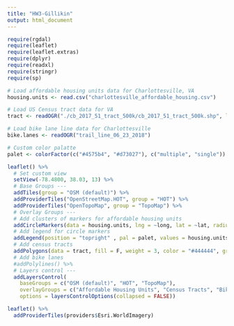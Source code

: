 ```yaml
---
title: "HW3-Gillikin"
output: html_document
---
```


```r
require(rgdal)
require(leaflet)
require(leaflet.extras)
require(dplyr)
require(readxl)
require(stringr)
require(sp)
```



```r
# Load affordable housing units data for Charlottesville, VA
housing.units <- read.csv("charlottesville_affordable_housing.csv")

# Load US Census tract data for VA
tract <- readOGR("./cb_2017_51_tract_500k/cb_2017_51_tract_500k.shp", layer = "cb_2017_51_tract_500k", GDAL1_integer64_policy = TRUE)

# Load bike lane line data for Charlottesville
bike.lanes <- readOGR("trail_line_06_23_2018")

# Custom color palatte
palet <- colorFactor(c("#4575b4", "#d73027"), c("multiple", "single"))
```


```r
leaflet() %>%
  # Set custom view
  setView(-78.4800, 38.03, 13) %>%
  # Base Groups ---
  addTiles(group = "OSM (default)") %>%
  addProviderTiles("OpenStreetMap.HOT", group = "HOT") %>%
  addProviderTiles("OpenTopoMap", group = "TopoMap") %>%
  # Overlay Groups ---
  # Add clusters of markers for affordable housing units
  addCircleMarkers(data = housing.units, lng = ~long, lat = ~lat, radius = 2, color = ~pal(type), clusterOptions = markerClusterOptions(), group = "Affordable Housing Units") %>%
  # Add legend for circle markers
  addLegend(position = "topright" , pal = palet, values = housing.units$type, title = "Affordable Housing by Type") %>%
  # Add census tracts
  addPolygons(data = tract, fill = F, weight = 3, color = "#444444", group = "Census Tracts") %>%
  # Add bike lanes
  #addPolylines() %>%
  # Layers control ---
  addLayersControl(
    baseGroups = c("OSM (default)", "HOT", "TopoMap"),
    overlayGroups = c("Affordable Housing Units", "Census Tracts", "Bike Lanes"),
    options = layersControlOptions(collapsed = FALSE))
```



```r
leaflet() %>%
  addProviderTiles(providers$Esri.WorldImagery) 


```


